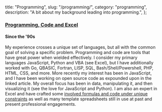   title: "Programming",
  slug: "/programming/",
  category: "programming",
  description: "A bit about my background leading into programming.",
};

### [Programming, Code and Excel](/gatsby-and-contributing-to-open-source/)

#### Since the '90s

My experience crosses a unique set of languages, but all with the common
goal of solving a specific problem. Programming and code are tools that
have great power when wielded effectively. I consider my primary
languages JavaScript, Python and VBA (see Excel), but I have
additionally worked with Go, QBASIC, Fortran, LISP, SQL,
Bash/Shell/Powershell, PHP, HTML, CSS, and more. More recently my
interest has been in JavaScript, and I have been working on open source
code as expounded upon in the linked article. My overall focus has been
in data, manipulating it, and then visualizing it (see the love for
JavaScript and Python). I am also an expert in Excel and have crafted
some [involved formulas and code under unique constraints](https://stackoverflow.com/questions/14614923/excel-formula-identifying-number-of-date-ranges-within-a-range/14616697#14616697) as well as many template spreadsheets still in use at past and present professional engagements.
